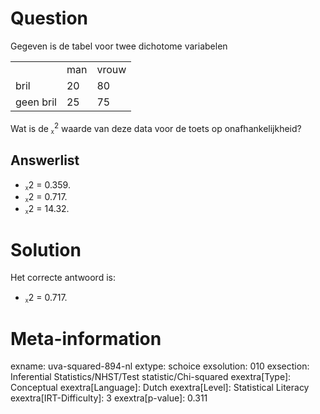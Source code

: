 Question
========

Gegeven is de tabel voor twee dichotome variabelen

  ----------- ----- -------
              man   vrouw
  bril        20    80
  geen bril   25    75
  ----------- ----- -------

Wat is de ᵪ^2^ waarde van deze data voor de toets op onafhankelijkheid?

Answerlist
----------

* ᵪ2 =  0.359.
* ᵪ2 =  0.717.
* ᵪ2 =  14.32.

Solution
========

Het correcte antwoord is: 

* ᵪ2 =  0.717.

Meta-information
================
exname: uva-squared-894-nl
extype: schoice
exsolution: 010
exsection: Inferential Statistics/NHST/Test statistic/Chi-squared
exextra[Type]: Conceptual
exextra[Language]: Dutch
exextra[Level]: Statistical Literacy
exextra[IRT-Difficulty]: 3
exextra[p-value]: 0.311
